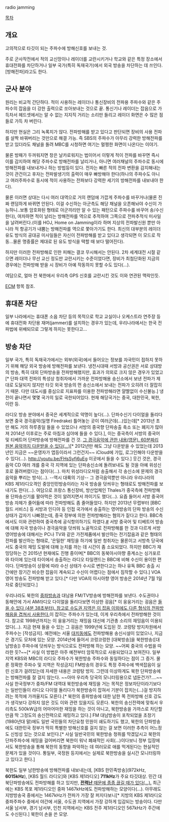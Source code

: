 radio jamming

[[목차]]
== 개요 ==
고의적으로 타깃이 되는 주파수에 방해신호를 보내는 것.

주로 군사작전에서 적의 교신망이나 레이더를 교란시키거나 학교와 같은 특정 장소에서 휴대전화를 차단하거나 일부 국가(특히 독재국가)에서 외국 방송을 차단하는 데 쓰인다. [방해전파]라고도 한다.

== 군사 분야 ==
원리는 비교적 간단하다. 적이 사용하는 레이더나 통신장비의 전파용 주파수와 같은 주파수의 잡음을 더 강한 출력으로 쏘아보내는 것으로 끝. 통신기나 레이더는 잡음으로 가득차서 헤드셋에서는 알 수 없는 지지직 거리는 소리만 들리고 레이더 화면은 수 많은 점들로 가득 차 버린다. 

하지만 현실은 그리 녹록치가 않다. 전파방해를 받고 있다고 판단되면 장비의 사용 전파를 살짝 바꿔버리는 것만으로 해결 가능. 즉 SBS의 주파수가 아무리 강력한 방해전파를 받고 있더라도 채널을 돌려 MBC를 시청하면 여기는 멀쩡한 화면이 나온다는 이야기.

물론 방패가 두꺼워지면 창은 날카로워지는 법이어서 이렇게 적이 전파를 바꾸면 즉시 이를 감지하여 해당 주파수로 방해전파를 날리거나, 아니면 여러채널의 주파수로 동시에 방해전파를 내보내거나 하는 방법등이 있다. 전자는 빠른 적의 전파 변환을 감지해내는 것이 관건이고 후자는 전파발생기의 출력이 매우 빠방해야 한다(하나의 주파수도 아니고 여러주파수로 동시에 적이 사용하는 전파보다 강력한 세기의 방해전파를 내보내야 한다).

물론 이러면 상대는 다시 여러 대역으로 거의 랜덤에 가깝게 주파수를 바꾸거나(물론 진짜 랜덤하게 바뀌면 안된다. 이걸 수신하는 아군측도 해당 채널을 오픈해놔야 수신이 가능하니..보통  암호화된 형태로 아군끼리만 알 수 있는 패턴으로 주파수를 바꾸어 송/수신 한다), 여차하면 적이 날리는 방해전파를 역으로 추적하여 그쪽으로 전파추적식 미사일을 날려버린다.(이를 HOJ, Home on Jamming이라 하며 지상의 전파발신원 뿐만 아니라 적 항공기가 내뿜는 방해전파를 역으로 쫓아가기도 한다. 최신의 대부분의 레이더 유도 방식의 공대공 미사일들은 자신이 전파방해를 받고 있다고 생각되면 이 모드로 작동...물론 명중률은 제대로 된 유도 방식을 택할 때 보다 떨어진다).

하지만 이러한 전파방해로 인한 피해는 결코 무시해서는 안된다. 2차 세계대전 시절 같으면 레이더나 무선 교신 정도만 교란시키는 수준이었다면, 장비가 최첨단화된 지금의 경우에는 전파방해 받을 시 장비가 아예 작동하지 못할 수도 있다(...).

여담으로, 얼마 전 북한에서 우리측 GPS 신호를 교란시킨 것도 이와 연관된 맥락인듯.

[[ECM]] 항목 참조.

== 휴대폰 차단 ==
일부 나라에서는 휴대폰 소음 차단 등의 목적으로 학교 교실이나 오케스트라 연주장 등에  휴대전화 차단용 재머(jammer)를 설치하는 경우가 있는데, 우리나라에서는 한국 전파법에 위배되므로 그렇게 하지는 못한다고...

== 방송 차단 ==
일부 국가, 특히 독재국가에서는 외부(외국)에서 들어오는 정보를 자국민이 접하지 못하기 위해 해당 외국 방송에 방해전파를 보낸다. 냉전시대때 서방과 공산권은 서로 상대방의 방송, 특히 대외 단파방송을 전파방해했지만, 효과가 의외로 크지 않은 경우가 있었고[* 단파 대역 전파의 특성상 청취자에서 가까운 전파방해용 송신소에서 보낸 전파가 제대로 도달되지 않지만 타깃 외국 방송의 먼 송신소에서 보내는 전파가 오히려 더 잘잡히기 때문. 다만 대도시를 중심으로 지표파를 이용한 전파방해라면 얄짤없이 수신불능.]  냉전이 끝나면서 몇몇 국가의 일로 국한되어있다. 현재 해당국가는 중국, 대한민국, 북한, 이란 등.

라디오 방송 분야에서 중국은 세계적으로 악명이 높다(...). 단파수신기 다이얼을 돌리다보면 중국 경극음악(일명 Firedrake) 틀어놓는 곳이 여러군데(...)있는데[* 2013년 초만 해도 거의 하루종일 들을 수 있었으나 서방의 중국향 단파송출 축소 또는 폐지가 많아져 2014년 이후로는 주로 아침과 심야에 들을 수 있다.], 이는 중국측이 서방의 중국어 및 티베트어 단파방송에 방해전파를 건 것. [http://www.satdirectory.com/firedrake.html 그 경극음악에 관한 내용(영문). 60분짜리 원본 음악까지 다운받을 수 있다(...)][* 2012년만 해도 그냥 다운받을 수 있었는데 2013년인 지금은 ~~운영자가 앱등이라서 그런건지~~ iCloud에 가입, 로그인해야 다운받을 수 있다(...). http://youtu.be/FHsSyfj6uEg 이곳에서 들을 수 있다.] 웃긴 것은, 경극음악 CD 여러 개를 중국 각 지역에 있는 단파송신소에 돌려보내도 될 것을 아예 위성신호로 올려버렸다는 점이다(...). 마치 위성라디오처럼 송출해서 각 송신소에 문제의 경극음악을 뿌리는 방식(...). --역시 대륙의 기상-- 그 경극음악뿐만 아니라 우리나라의 KBS 제1라디오격인 중앙인민방송이라는 자국 방송을 덧씌우는 형태로도 방해전파를 보내기도 한다(...). 여담으로 프랑스 통신장비, 방산업체인 Thales가 중국측에 전파방해용 단파송신기를 팔아먹은 것이 알려지면서 까이기도 했다(...). 요즘 들어서 서방 중국어방송 자체가 줄어듦에 따라 전파방해도 좀 줄어들었다. 하지만 2013년 무렵부터 [BBC 월드 서비스] 등 서방과 인디아 등 인접 국가에서 송출하는 영어방송의 단파 방송의 수신상태가 갑자기 나빠졌는데, 중국 정부에 의한 전파방해라는 혐의가 짙다고 한다. BBC측에서도 이와 관련하여 중국측에 공식항의하기도 하였다.[http://www.bbc.co.uk/news/world-asia-china-21575913 #] 서방 중국어 및 티베트어 방송에 대해 자국 방송이나 경극음악을 덧씌워 노골적으로 전파방해를 한 것과 다르게 서방 영어방송에 대해서는 PC나 TV와 같은 가전제품에서 발산하는 전기잡음과 같은 형태의 전파를 발산하는 형태로, '은밀한' 재밍을 하기에 일반 청취자는 물론이고 서방측 당국에서도 중국의 재밍 도발에 대해 눈치를 까는 데 시간이 좀 소요되었다. 하지만 BBC가 재밍당하는 건 2015년 현재에도 진행 중이며[* BBC의 동북아시아향 중계소는 싱가포르와 타이에 있는데 타이에서 송출하는 라디오 타일랜드는 BBC에 비해 수신이 용이한 편이다. 단파방송이 상황에 따라 수신 상태가 수시로 변한다고는 하나 유독 BBC 송출 시간에만 장기간 비슷한 잡음이 계속되고 수신이 어렵다는 점에서 짐작할 수 있다.] VOA 영어 방송도 전파방해 받고 있다.[* 다만 VOA의 아시아향 영어 방송은 2014년 7월 1일자로 중단되었다.]

우리나라도 북한의 [[중파방송]]과 대남용 FM/TV방송에 방해전파를 보낸다. 수도권이나 동해안에 가서 AM라디오 다이얼을 돌리다보면 이상한 굉음[* 이 웅웅거리는 굉음은 [http://www.youtube.com/watch?v=4Ug6bnhjy7o]에서 들을 수 있다 (4분 38초부터). 참고로 수도권 지역은 이 잡음 이외에도 다른 형식의 전파방해음을 겹쳐서 사용한다.]이 잡히는 주파수가 있는데, 이게 우리측에서 전파방해한 것이다. 참고로 1998년까지는 이 웅웅거리는 재밍음 대신에 기관총 소리의 재밍음이 이용되었다(...). 지금 현재 들을 수 있는 그 굉음은 1999년에 도입된 것. 코렁탕 방지차원에서 주파수는 [작성금지]. 예전에는 서울 [[대치동]]에도 전파방해용 송신시설이 있었으나, 지금은 경기도 모처에 있는 모양. 2014년에 들어서 코렁코렁한 [대북방송]을 북한방송([대남방송]) 주파수에 덧씌우는 방식으로도 전파방해 하는 모양. ~~어찌 중국의 수법을 따라한 듯?~~[* 사실 이 방법은 아주 예전부터 암묵적으로 사용되었다고 보여진다. 일부 지역 KBS와 MBC의 라디오 주파수가 북한방송 주파수와 동일하다는 점이 그 증거. 물론 정확한 주파수 및 지역은 작성금지] FM방송의 경우도 특정 주파수에 백색잡음이 실린 신호가 걸려있는데 자세한 내용은 코렁탕 방지. 그런데 이상하게도 북한 단파방송에는 방해전파를 잘 걸지 않는다. ~~아마 우리측 당국의 모니터링용으로 냅둔건가?....~~ 사실 한국정부가 중파/FM 대역대 북한방송에 재밍을 거는 목적은 정보차단이라기보다는 일반인들이 라디오 다이얼 돌리다가 북한방송이 잡혀서 기분이 잡치는(...)걸 방지하려는 목적에 가까울지도 모른다.[* 북한의 중파방송에 대한 남한 쪽 전파방해 신호 강도가 생각보다 강하지 않은 것도 이와 관련 있을지도 모른다. 북한의 송신전력에 맞춰서 우리측도 500kW급의 어마어마한 재밍을 하는 것이 아니고, 북한방송을 가까스로 차단할 만큼 딱 그정도의 송신전력으로 재밍하고 있다.] FM 대남방송이 포착되었을 초창기(1980년대 말)에도 일반 국민들의 차단요청 민원이 쇄도하기도 했고, 북한의 단파방송에도 대한민국 정부가 딱히 특별한 방해신호를 걸지 않는 걸 보면 이러한 추측이 어느정도 신빙성 있는 것으로 보인다.[* 사실 일반국민의 북한방송 청취를 막겠답시고 북한의 단파주파수에 재밍을 걸어버리면 북한이 워낙 폐쇄적인 사회(...)이다보니 정부 입장에서도 북한방송을 통해 북한의 동향을 파악하는 데 여러모로 애를 먹게된다는 현실적인 문제가 있을 것이다. 통일부, 국정원 등지에서는 실제로 북한방송을 실시간 모니터링하고 있다고 한다.]

북한도 일부 남한방송에 방해전파를 내보내는데, [KBS 한민족방송](972kHz, '''6015kHz'''), [KBS 월드 라디오]와 [KBS 제1라디오] '''711kHz'''가 주요 타깃대상. 민간 대북단파방송에도 전파방해를 하고 있지만, [http://news.naver.com/main/read.nhn?mode=LSD&mid=sec&sid1=100&oid=448&aid=0000045951 '''전력난''' 때문에 종종 끊길 때가 있다(...).] 최근에는 KBS 목포 제1라디오인 중파 1467kHz에도 전파방해하는 모양이다(...). 아무래도 지방방송국 중에서는 1467kHz가 전파가 가장 잘 퍼지다보니[* 지방의 KBS 제1라디오 중파주파수 중에서 야간에 서울, 수도권 지역에서 가장 강하게 입감되는 방송이다. 다만 서울 남서부, 경기 남서부, 인천 지역에서는 KBS 전주 제1라디오인 567kHz가 주간에도 수신된다.] 북한이 손을 쓴 모양.
